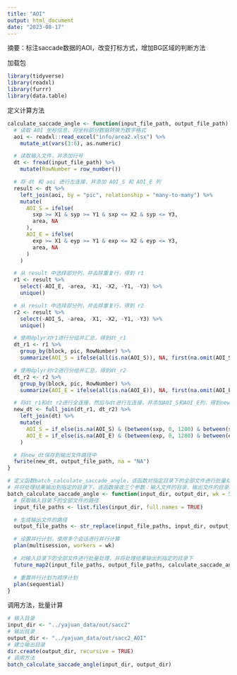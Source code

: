 ```yaml
---
title: "AOI"
output: html_document
date: "2023-08-17"
---
```

摘要：标注saccade数据的AOI，改变打标方式，增加BG区域的判断方法

加载包
```r
library(tidyverse)
library(readxl)
library(furrr)
library(data.table)
```

定义计算方法
```r
calculate_saccade_angle <- function(input_file_path, output_file_path) {
  # 读取 AOI 坐标信息，将坐标部分数据转换为数字格式
  aoi <- readxl::read_excel("info/area2.xlsx") %>%
    mutate_at(vars(3:6), as.numeric)

  # 读取输入文件，并添加行号
  dt <- fread(input_file_path) %>%
    mutate(RowNumber = row_number())

  # 将 dt 和 aoi 进行左连接，并添加 AOI_S 和 AOI_E 列
  result <- dt %>%
    left_join(aoi, by = "pic", relationship = "many-to-many") %>%
    mutate(
      AOI_S = ifelse(
        sxp >= X1 & syp >= Y1 & sxp <= X2 & syp <= Y3,
        area, NA
      ),
      AOI_E = ifelse(
        exp >= X1 & eyp >= Y1 & exp <= X2 & eyp <= Y3,
        area, NA
      )
    )

  # 从 result 中选择部分列，并去除重复行，得到 r1
  r1 <- result %>%
    select(-AOI_E, -area, -X1, -X2, -Y1, -Y3) %>%
    unique()

  # 从 result 中选择部分列，并去除重复行，得到 r2
  r2 <- result %>%
    select(-AOI_S, -area, -X1, -X2, -Y1, -Y3) %>%
    unique()

  # 使用dplyr对r1进行分组并汇总，得到dt_r1
  dt_r1 <- r1 %>%
    group_by(block, pic, RowNumber) %>%
    summarize(AOI_S = ifelse(all(is.na(AOI_S)), NA, first(na.omit(AOI_S))))

  # 使用dplyr对r2进行分组并汇总，得到dt_r2
  dt_r2 <- r2 %>%
    group_by(block, pic, RowNumber) %>%
    summarize(AOI_E = ifelse(all(is.na(AOI_E)), NA, first(na.omit(AOI_E))))

  # 将dt_r1和dt_r2进行全连接，然后与dt进行左连接，并添加AOI_S和AOI_E列，得到new_dt
  new_dt <- full_join(dt_r1, dt_r2) %>%
    left_join(dt) %>%
    mutate(
      AOI_S = if_else(is.na(AOI_S) & (between(sxp, 0, 1280) & between(syp, 0, 1024)), "BG", AOI_S),
      AOI_E = if_else(is.na(AOI_E) & (between(exp, 0, 1280) & between(eyp, 0, 1024)), "BG", AOI_E)
    )

  # 将new_dt保存到输出文件路径中
  fwrite(new_dt, output_file_path, na = "NA")
}

# 定义函数batch_calculate_saccade_angle，该函数对指定目录下的全部文件进行批量处理，
# 并将处理结果输出到指定的目录下。该函数接收三个参数：输入文件的目录、输出文件的目录和工作线程的数量。
batch_calculate_saccade_angle <- function(input_dir, output_dir, wk = 5) {
  # 获取输入目录下的全部文件的路径
  input_file_paths <- list.files(input_dir, full.names = TRUE)

  # 生成输出文件的路径
  output_file_paths <- str_replace(input_file_paths, input_dir, output_dir)

  # 设置并行计划，使用多个会话进行并行计算
  plan(multisession, workers = wk)

  # 对输入目录下的全部文件进行批量处理，并将处理结果输出到指定的目录下
  future_map2(input_file_paths, output_file_paths, calculate_saccade_angle)

  # 重置并行计划为顺序计划
  plan(sequential)
}
```

调用方法，批量计算
```r
# 输入目录
input_dir <- "../yajuan_data/out/sacc2"
# 输出目录
output_dir <- "../yajuan_data/out/sacc2_AOI"
# 建立输出目录
dir.create(output_dir, recursive = TRUE)
# 调用方法
batch_calculate_saccade_angle(input_dir, output_dir)
```
